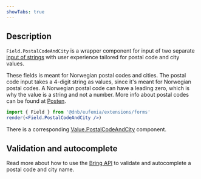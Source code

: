 ```yaml
---
showTabs: true
---
```


## Description

`Field.PostalCodeAndCity` is a wrapper component for input of two separate [input of strings](/uilib/extensions/forms/base-fields/String) with user experience tailored for postal code and city values.

These fields is meant for Norwegian postal codes and cities. The postal code input takes a 4-digit string as values, since it's meant for Norwegian postal codes. A Norwegian postal code can have a leading zero, which is why the value is a string and not a number.
More info about postal codes can be found at [Posten](https://www.bring.no/tjenester/adressetjenester/postnummer).

```jsx
import { Field } from '@dnb/eufemia/extensions/forms'
render(<Field.PostalCodeAndCity />)
```

There is a corresponding [Value.PostalCodeAndCity](/uilib/extensions/forms/Value/PostalCodeAndCity) component.

## Validation and autocomplete

Read more about how to use the [Bring API](/uilib/extensions/forms/Connectors/Bring/) to validate and autocomplete a postal code and city name.
